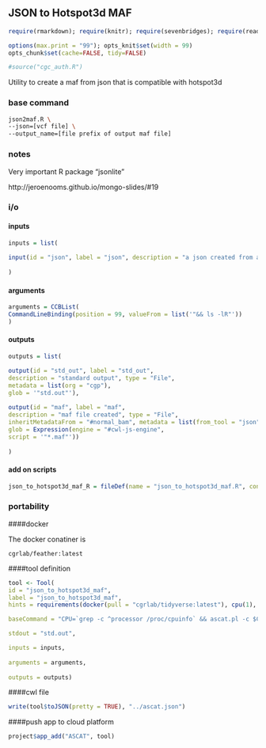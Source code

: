 ## JSON to Hotspot3d MAF {.tabset}

```r
require(rmarkdown); require(knitr); require(sevenbridges); require(readr)

options(max.print = "99"); opts_knit$set(width = 99)
opts_chunk$set(cache=FALSE, tidy=FALSE)

#source("cgc_auth.R")

```

Utility to create a maf from json that is compatible with hotspot3d

### base command

```sh

json2maf.R \
--json=[vcf file] \
--output_name=[file prefix of output maf file]

```


### notes

Very important R package "jsonlite"

http://jeroenooms.github.io/mongo-slides/#19


### i/o {.tabset}

#### inputs

```r

inputs = list(
  
input(id = "json", label = "json", description = "a json created from an annotated vcf", type = "File", prefix = "--json=")
  
)

```

#### arguments

```r
arguments = CCBList(
CommandLineBinding(position = 99, valueFrom = list('"&& ls -lR"'))
)
```

#### outputs

```r

outputs = list(

output(id = "std_out", label = "std_out", 
description = "standard output", type = "File",
metadata = list(org = "cgp"),
glob = '"std.out"'),
  
output(id = "maf", label = "maf", 
description = "maf file created", type = "File",
inheritMetadataFrom = "#normal_bam", metadata = list(from_tool = "json"),
glob = Expression(engine = "#cwl-js-engine",
script = '"*.maf"'))
  
)


```

#### add on scripts

```r

json_to_hotspot3d_maf_R = fileDef(name = "json_to_hotspot3d_maf.R", content = read_file("json_to_hotspot3d_maf.R"))

```

### portability {.tabset}

####docker

The docker conatiner is

``` cgrlab/feather:latest ```

####tool definition

```r

tool <- Tool(
id = "json_to_hotspot3d_maf", 
label = "json_to_hotspot3d_maf",
hints = requirements(docker(pull = "cgrlab/tidyverse:latest"), cpu(1), mem(1000)),

baseCommand = "CPU=`grep -c ^processor /proc/cpuinfo` && ascat.pl -c $CPU -rs Human -ra NCBI37 -pr WGS -pl ILLUMINA -sg ascat_SnpGcCorrections.tsv -q 20 -g L -o ascat_output",

stdout = "std.out",

inputs = inputs,
  
arguments = arguments,
  
outputs = outputs)

```

####cwl file

```r
write(tool$toJSON(pretty = TRUE), "../ascat.json")
```

####push app to cloud platform

```r
project$app_add("ASCAT", tool)
```
